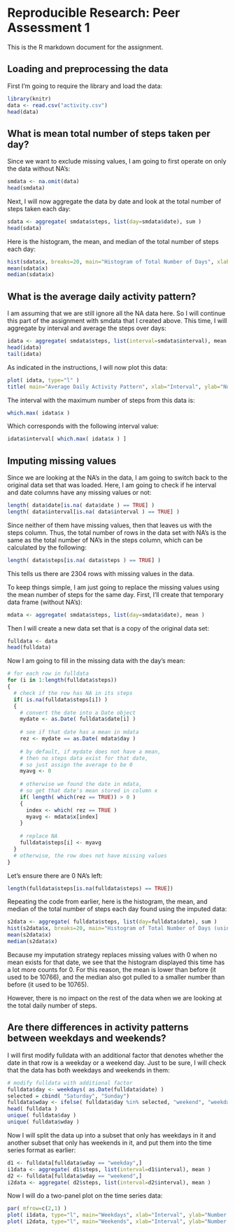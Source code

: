 # Reproducible Research: Peer Assessment 1
This is the R markdown document for the assignment.

## Loading and preprocessing the data
First I'm going to require the library and load the data:
```r
library(knitr)
data <- read.csv("activity.csv")
head(data)
```


## What is mean total number of steps taken per day?

Since we want to exclude missing values, I am going to first operate on only the data without NA's: 

```r
smdata <- na.omit(data)
head(smdata)
```

Next, I will now aggregate the data by date and look at the total number of steps taken each day:

```r
sdata <- aggregate( smdata$steps, list(day=smdata$date), sum )
head(sdata)
```

Here is the histogram, the mean, and median of the total number of steps each day:
```r
hist(sdata$x, breaks=20, main="Histogram of Total Number of Days", xlab="Total Number of Steps (Summed over Intervals)" )
mean(sdata$x)
median(sdata$x)
```

## What is the average daily activity pattern?
I am assuming that we are still ignore all the NA data here. So I will continue this part of the assignment with smdata that I created above. This time, I will aggregate by interval and average the steps over days:

```r
idata <- aggregate( smdata$steps, list(interval=smdata$interval), mean )
head(idata)
tail(idata)
```

As indicated in the instructions, I will now plot this data:

```r
plot( idata, type="l" )
title( main="Average Daily Activity Pattern", xlab="Interval", ylab="Number of Steps (Averaged over Days)" )
```

The interval with the maximum number of steps from this data is:

```r
which.max( idata$x )
```

Which corresponds with the following interval value:

```r
idata$interval[ which.max( idata$x ) ]
```

## Imputing missing values

Since we are looking at the NA's in the data, I am going to switch back to the original data set that was loaded. Here, I am going to check if he interval and date columns have any missing values or not:

```r
length( data$date[is.na( data$date ) == TRUE] )
length( data$interval[is.na( data$interval ) == TRUE] )
```

Since neither of them have missing values, then that leaves us with the steps column. Thus, the total number of rows in the data set with NA's is the same as the total number of NA's in the steps column, which can be calculated by the following:

```r
length( data$steps[is.na( data$steps ) == TRUE] )
```

This tells us there are 2304 rows with missing values in the data.

To keep things simple, I am just going to replace the missing values using the mean number of steps for the same day. First, I'll create that temporary data frame (without NA's):

```r
mdata <- aggregate( smdata$steps, list(day=smdata$date), mean )
```

Then I will create a new data set that is a copy of the original data set:

```r
fulldata <- data
head(fulldata)
```

Now I am going to fill in the missing data with the day's mean:

```r
# for each row in fulldata
for (i in 1:length(fulldata$steps))
{
  # check if the row has NA in its steps
  if( is.na(fulldata$steps[i]) )
  {
    # convert the date into a Date object
    mydate <- as.Date( fulldata$date[i] )
    
    # see if that date has a mean in mdata
    rez <- mydate == as.Date( mdata$day )
    
    # by default, if mydate does not have a mean,
    # then no steps data exist for that date,
    # so just assign the average to be 0
    myavg <- 0
    
    # otherwise we found the date in mdata,
    # so get that date's mean stored in column x
    if( length( which(rez == TRUE)) > 0 )
    {
      index <- which( rez == TRUE )
      myavg <- mdata$x[index]
    }
    
    # replace NA
    fulldata$steps[i] <- myavg
  }
  # otherwise, the row does not have missing values
}
```

Let's ensure there are 0 NA's left:

```r
length(fulldata$steps[is.na(fulldata$steps) == TRUE])
```

Repeating the code from earlier, here is the histogram, the mean, and median of the total number of steps each day found using the imputed data:
```r
s2data <- aggregate( fulldata$steps, list(day=fulldata$date), sum )
hist(s2data$x, breaks=20, main="Histogram of Total Number of Days (using Imputed Data)", xlab="Total Number of Steps (Summed over Intervals)" )
mean(s2data$x)
median(s2data$x)
```

Because my imputation strategy replaces missing values with 0 when no mean exists for that date, we see that the histogram displayed this time has a lot more counts for 0. For this reason, the mean is lower than before (it used to be 10766), and the median also got pulled to a smaller number than before (it used to be 10765).

However, there is no impact on the rest of the data when we are looking at the total daily number of steps.

## Are there differences in activity patterns between weekdays and weekends?

I will first modify fulldata with an additional factor that denotes whether the date in that row is a weekday or a weekend day. Just to be sure, I will check that the data has both weekdays and weekends in them:

```r
# modify fulldata with additional factor
fulldata$day <- weekdays( as.Date(fulldata$date) )
selected = cbind( "Saturday", "Sunday")
fulldata$wday <- ifelse( fulldata$day %in% selected, "weekend", "weekday" )
head( fulldata )
unique( fulldata$day )
unique( fulldata$wday )
```

Now I will split the data up into a subset that only has weekdays in it and another subset that only has weekends in it, and put them into the time series format as earlier:


```r
d1 <- fulldata[fulldata$wday == "weekday",]
i1data <- aggregate( d1$steps, list(interval=d1$interval), mean )
d2 <- fulldata[fulldata$wday == "weekend",]
i2data <- aggregate( d2$steps, list(interval=d2$interval), mean )
```

Now I will do a two-panel plot on the time series data:

```r
par( mfrow=c(2,1) )
plot( i1data, type="l", main="Weekdays", xlab="Interval", ylab="Number of Steps (Averaged over Days)" )
plot( i2data, type="l", main="Weekends", xlab="Interval", ylab="Number of Steps (Averaged over Days)" )
```
